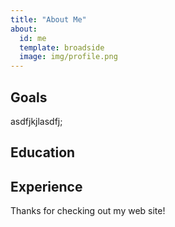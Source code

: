 ```yaml
---
title: "About Me"
about:
  id: me
  template: broadside
  image: img/profile.png
---
```


:::{#me}

## Goals
asdfjkjlasdfj;

## Education

## Experience

:::

Thanks for checking out my web site!
